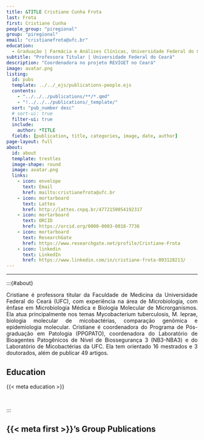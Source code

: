 ```yaml
---
title: &TITLE Cristiane Cunha Frota
last: Frota
first: Cristiane Cunha
people_group: "piregional"
group: "piregional"
email: "cristianefrota@ufc.br"
education:
  - Graduação | Farmácia e Análises Clínicas, Universidade Federal do Ceará (UFC) <br> Mestrado | Patologia, Universidade Federal do Ceará (UFC) <br> Doutorado | Micobactérias, University College London - National Institute for Medical Research
subtitle: "Professora Titular | Universidade Federal do Ceará"
description: "Coordenadora no projeto REVIGET no Ceará"
image: avatar.png
listing:
  id: pubs
  template: ../../_ejs/publications-people.ejs
  contents:
    - "../../../publications/**/*.qmd"
    - "!../../../publications/_template/"
  sort: "pub_number desc"
  # sort-ui: true
  filter-ui: true
  include:
    author: *TITLE
  fields: [publication, title, categories, image, date, author]
page-layout: full
about:
  id: about
  template: trestles
  image-shape: round
  image: avatar.png
  links:
    - icon: envelope
      text: Email
      href: mailto:cristianefrota@ufc.br
    - icon: mortarboard
      text: Lattes
      href: http://lattes.cnpq.br/4772150054192317
    - icon: mortarboard
      text: ORCID
      href: https://orcid.org/0000-0003-0018-7736
    - icon: mortarboard
      text: ResearchGate
      href: https://www.researchgate.net/profile/Cristiane-Frota
    - icon: linkedin
      text: LinkedIn
      href: https://www.linkedin.com/in/cristiane-frota-093128213/
---
```


<hr>

:::{#about}
<div style="text-align: justify">
Cristiane é professora titular da Faculdade de Medicina da Universidade Federal do Ceará (UFC), com experiência na área de Microbiologia, com ênfase em Microbiologia Médica e Biologia Molecular de Microrganismos. Ela atua principalmente nos temas Mycobacterium tuberculosis, M. leprae, biologia molecular de micobactérias, comparação genômica e epidemiologia molecular. Cristiane é coordenadora do Programa de Pós-graduação em Patologia (PPGPATO), coordenadora do Laboratório de Bioagentes Patogênicos de Nível de Biossegurança 3 (NB3-NBA3) e do Laboratório de Micobactérias da UFC. Ela tem orientado 16 mestrados e 3 doutorados, além de publicar 49 artigos.

## Education
{{< meta education >}}

<br>

:::

## {{< meta first >}}'s Group Publications

:::{#pubs}
:::
